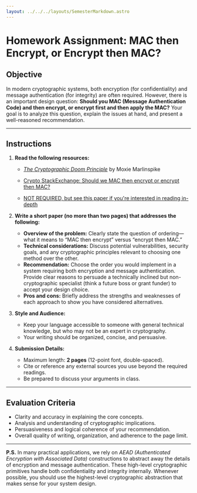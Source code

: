 ```yaml
---
layout: ../../../layouts/SemesterMarkdown.astro
---
```



# Homework Assignment: MAC then Encrypt, or Encrypt then MAC?

## Objective
In modern cryptographic systems, both encryption (for confidentiality) and message authentication (for integrity) are often required. However, there is an important design question: **Should you MAC (Message Authentication Code) and then encrypt, or encrypt first and then apply the MAC?** Your goal is to analyze this question, explain the issues at hand, and present a well-reasoned recommendation.

---

## Instructions

1. **Read the following resources:**

   - [*The Cryptographic Doom Principle*](https://moxie.org/2011/12/13/the-cryptographic-doom-principle.html) by Moxie Marlinspike  
   - [Crypto StackExchange: Should we MAC then encrypt or encrypt then MAC?](https://crypto.stackexchange.com/questions/202/should-we-mac-then-encrypt-or-encrypt-then-mac)

   - [NOT REQUIRED, but see this paper if you're interested in reading in-depth](https://iacr.org/archive/crypto2001/21390309.pdf)

2. **Write a short paper (no more than two pages) that addresses the following:**
   - **Overview of the problem:** Clearly state the question of ordering—what it means to “MAC then encrypt” versus “encrypt then MAC.”  
   - **Technical considerations:** Discuss potential vulnerabilities, security goals, and any cryptographic principles relevant to choosing one method over the other.  
   - **Recommendation:** Choose the order you would implement in a system requiring both encryption and message authentication. Provide clear reasons to persuade a technically inclined but non-cryptographic specialist (think a future boss or grant funder) to accept your design choice.  
   - **Pros and cons:** Briefly address the strengths and weaknesses of each approach to show you have considered alternatives.

3. **Style and Audience:**
   - Keep your language accessible to someone with general technical knowledge, but who may not be an expert in cryptography.  
   - Your writing should be organized, concise, and persuasive.

4. **Submission Details:**
   - Maximum length: **2 pages** (12-point font, double-spaced).  
   - Cite or reference any external sources you use beyond the required readings.  
   - Be prepared to discuss your arguments in class.

---

## Evaluation Criteria
- Clarity and accuracy in explaining the core concepts.  
- Analysis and understanding of cryptographic implications.  
- Persuasiveness and logical coherence of your recommendation.  
- Overall quality of writing, organization, and adherence to the page limit.

---

**P.S.** In many practical applications, we rely on *AEAD (Authenticated Encryption with Associated Data)* constructions to abstract away the details of encryption and message authentication. These high-level cryptographic primitives handle both confidentiality and integrity internally. Whenever possible, you should use the highest-level cryptographic abstraction that makes sense for your system design.

